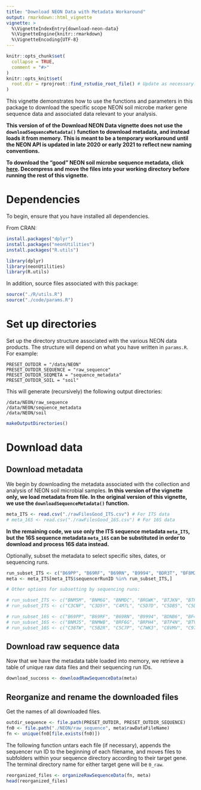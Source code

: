 ```yaml
---
title: "Download NEON Data with Metadata Workaround"
output: rmarkdown::html_vignette
vignette: >
  %\VignetteIndexEntry{download-neon-data}
  %\VignetteEngine{knitr::rmarkdown}
  %\VignetteEncoding{UTF-8}
---
```


```r
knitr::opts_chunk$set(
  collapse = TRUE,
  comment = "#>"
)
knitr::opts_knit$set(
  root.dir = rprojroot::find_rstudio_root_file() # Update as necessary. Should refer to the absolute filepath of the project root directory (e.g. .../neonSoilMicrobeProcessing)
)
```


This vignette demonstrates how to use the functions and parameters in this package to download the specific scope NEON soil microbe marker gene sequence data and associated data relevant to your analysis. 

**This version of of the Download NEON Data vignette does not use the `downloadSequenceMetadata()` function to download metadata, and instead loads it from memory. This is meant to be a temporary workaround until the NEON API is updated in late 2020 or early 2021 to reflect new naming conventions.**

**To download the "good" NEON soil microbe sequence metadata, click [here](https://drive.google.com/file/d/1Rd41yHeHYoNl5HsKWUTO2uFOSLrbcIg9/view?usp=sharing). Decompress and move the files into your working directory before running the rest of this vignette.**

# Dependencies

To begin, ensure that you have installed all dependencies.

From CRAN:
```r
install.packages("dplyr")
install.packages("neonUtilities")
install.packages("R.utils")
```

```r
library(dplyr)
library(neonUtilities)
library(R.utils)
```

In addition, source files associated with this package:

```r
source("./R/utils.R")
source("./code/params.R")
```

# Set up directories

Set up the directory structure associated with the various NEON data products. The structure will depend on what you have written in `params.R`. For example:

```
PRESET_OUTDIR = "/data/NEON"
PRESET_OUTDIR_SEQUENCE = "raw_sequence"
PRESET_OUTDIR_SEQMETA = "sequence_metadata"
PRESET_OUTDIR_SOIL = "soil"
```

This will generate (recursively) the following output directories:

```
/data/NEON/raw_sequence
/data/NEON/sequence_metadata
/data/NEON/soil
```

```r
makeOutputDirectories()
```

# Download data

## Download metadata

We begin by downloading the metadata associated with the collection and analysis of NEON soil microbial samples. **In this version of the vignette only, we load metadata from file. In the original version of this vignette, we use the `downloadSequenceMetadata()` function.**

```r
meta_ITS <- read.csv("./rawFilesGood_ITS.csv") # For ITS data
# meta_16S <- read.csv("./rawFilesGood_16S.csv") # For 16S data
```

**In the remaining code, we use only the ITS sequence metadata `meta_ITS`, but the 16S sequence metadata `meta_16S` can be substituted in order to download and process 16S data instead.**

Optionally, subset the metadata to select specific sites, dates, or sequencing runs.

```r
run_subset_ITS <- c("B69PP", "B69RF", "B69RN", "B9994", "BDR3T", "BF8M2", "BF8W6", "BFDG8", "BMCBD", "BMCC4", "BNBWL")
meta <- meta_ITS[meta_ITS$sequencerRunID %in% run_subset_ITS,]

# Other options for subsetting by sequencing runs:

# run_subset_ITS <- c("BNM5M", "BNM6G", "BNMDC", "BRGWK", "BTJKN", "BTK8C", "BTNFM", "BVKHJ", "BVM74", "C25G9", "C25VD", "C3CN4")
# run_subset_ITS <- c("C3CNF", "C3D5Y", "C4M7L", "C5D7D", "C5DB5", "C5DCH", "C97GV", "C97PR", "C9852", "CBJG3", "CBRDC")

# run_subset_16S <- c("B69PP", "B69RF", "B69RN", "B9994", "BDNB6", "BF462", "BF8M2", "BFDG8", "BJ8RK", "BMC64", "BMCBJ")
# run_subset_16S <- c("BNMJ5", "BNMWB", "BRF6G", "BRPH4", "BTP4N", "BTV4F", "BVKCR", "BVMB4", "BVPNR", "C24VW", "C25T6")
# run_subset_16S <- c("C38TW", "C5B2R", "C5C7P", "C7WK3", "C8VMV", "C977L", "C983L", "CBJYB", "CBTWG", "CDJ5J")
```

## Download raw sequence data

Now that we have the metadata table loaded into memory, we retrieve a table of unique raw data files and their sequencing run IDs. 

```r
download_success <- downloadRawSequenceData(meta)
```

## Reorganize and rename the downloaded files

Get the names of all downloaded files.

```r
outdir_sequence <- file.path(PRESET_OUTDIR, PRESET_OUTDIR_SEQUENCE)
fn0 <- file.path("./NEON/raw_sequence", meta$rawDataFileName)
fn <- unique(fn0[file.exists(fn0)])
```

The following function untars each file (if necessary), appends the sequencer run ID to the beginning of each filename, and moves files to subfolders within your  sequence directory according to their target gene. The terminal directory name for either target gene will be `0_raw`.

```r
reorganized_files <- organizeRawSequenceData(fn, meta)
head(reorganized_files)
```

